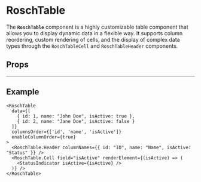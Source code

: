 
<Meta of={RoschTableStories} />

# RoschTable

The **`RoschTable`** component is a highly customizable table component that allows you to display dynamic data in a flexible way. It supports column reordering, custom rendering of cells, and the display of complex data types through the `RoschTableCell` and `RoschTableHeader` components.


<Canvas layout="centered" />

## Props
<Controls of={RoschTableStories.DefaultTable} />

---


## Example

```tsx
<RoschTable
  data={[
    { id: 1, name: "John Doe", isActive: true },
    { id: 2, name: "Jane Doe", isActive: false }
  ]}
  columnsOrder={['id', 'name', 'isActive']}
  enableColumnOrder={true}
>
  <RoschTable.Header columnNames={{ id: "ID", name: "Name", isActive: "Status" }} />
  <RoschTable.Cell field="isActive" renderElement={(isActive) => (
    <StatusIndicator isActive={isActive} />
  )} />
</RoschTable>
```
